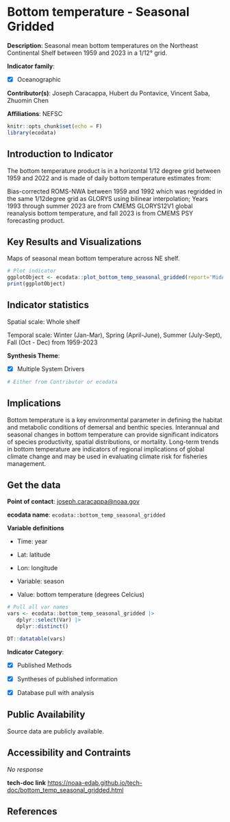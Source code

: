 # Bottom temperature - Seasonal Gridded

**Description**: Seasonal mean bottom temperatures on the Northeast Continental Shelf between 1959 and 2023 in a 1/12° grid.

**Indicator family**: 

- [X] Oceanographic


**Contributor(s)**: Joseph Caracappa, Hubert du Pontavice, Vincent Saba, Zhuomin Chen

**Affiliations**: NEFSC

```{r echo=FALSE}
knitr::opts_chunk$set(echo = F)
library(ecodata)
```
## Introduction to Indicator
The bottom temperature product is in a horizontal 1/12 degree grid between 1959 and 2022 and is made of daily bottom temperature estimates from:

Bias-corrected ROMS-NWA between 1959 and 1992 which was regridded in the same 1/12degree grid as GLORYS using bilinear interpolation; Years 1993 through summer 2023 are from CMEMS GLORYS12V1 global reanalysis bottom temperature, and fall 2023 is from CMEMS PSY forecasting product.

## Key Results and Visualizations
Maps of seasonal mean bottom temperature across NE shelf.

```{r plot_bottom_temp_seasonal_griddedMAB}
# Plot indicator
ggplotObject <- ecodata::plot_bottom_temp_seasonal_gridded(report='MidAtlantic')
print(ggplotObject)
```


## Indicator statistics 
Spatial scale: Whole shelf

Temporal scale: Winter (Jan-Mar), Spring (April-June), Summer (July-Sept), Fall (Oct - Dec) from 1959-2023

**Synthesis Theme**:

- [X] Multiple System Drivers


```{r autostats_bottom_temp_seasonal_gridded}
# Either from Contributor or ecodata
```

## Implications
Bottom temperature is a key environmental parameter in defining the habitat and metabolic conditions of demersal and benthic species. Interannual and seasonal changes in bottom temperature can provide significant indicators of species productivity, spatial distributions, or mortality.  Long-term trends in bottom temperature are indicators of regional implications of global climate change and may be used in evaluating climate risk for fisheries management.

## Get the data

**Point of contact**: [joseph.caracappa@noaa.gov](mailto:joseph.caracappa@noaa.gov){.email}

**ecodata name**: `ecodata::bottom_temp_seasonal_gridded`

**Variable definitions**

- Time: year - Lat: latitude - Lon: longitude 
- Variable: season 
- Value: bottom temperature (degrees Celcius)

```{r vars_bottom_temp_seasonal_gridded}
# Pull all var names
vars <- ecodata::bottom_temp_seasonal_gridded |>
   dplyr::select(Var) |>
   dplyr::distinct()

DT::datatable(vars)
```
**Indicator Category**:

- [X] Published Methods
- [X] Syntheses of published information
- [X] Database pull with analysis


## Public Availability

Source data are publicly available.

## Accessibility and Contraints

_No response_

**tech-doc link**
<https://noaa-edab.github.io/tech-doc/bottom_temp_seasonal_gridded.html>

## References

